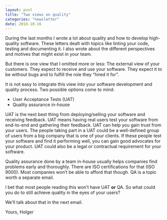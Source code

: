 ```yaml
---
layout: post
title: "Two views on quality"
categories: "newsletter"
date: 2018-10-16
---
```


During the last months I wrote a lot about quality and how to develop high-quality software. These letters dealt with topics like linting your code, testing and documenting it.
I also wrote about the different perspectives and motives that might exist in your team.

But there is one view that I omitted more or less: The external view of your customers. They expect to receive and use your software. They expect it to be without bugs and to fulfill the role they “hired it for”.
<!--more-->
It is not easy to integrate this view into your software development and quality process. Two possible options come to mind:

- User Acceptance Tests (UAT)
- Quality assurance in-house

UAT is the next best thing from deploying/selling your software and receiving feedback. UAT means having real users test your software from end-to-end and gathering their feedback. UAT can help you gain trust from your users.
The people taking part in a UAT could be a well-defined group of users from a big company that is one of your clients. If these people test your software and find it performing well, you can gain good advocates for your product.
UAT could also be a legal or contractual requirement for your software.

Quality assurance done by a team in-house usually helps companies find problems early and thoroughly. There are ISO certifications for that (ISO 9000). Most companies won’t be able to afford that though. QA is a topic worth a separate email.

I bet that most people reading this won’t have UAT **or** QA. So what could you do to still achieve quality in the eyes of your users?

We’ll talk about that in the next email.

Yours,
Holger
